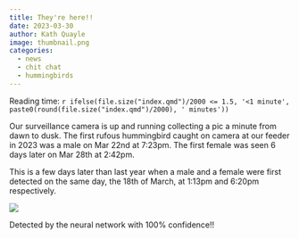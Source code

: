 ```yaml
---
title: They're here!!
date: 2023-03-30
author: Kath Quayle
image: thumbnail.png
categories: 
  - news 
  - chit chat 
  - hummingbirds 
---
```


Reading time: `r ifelse(file.size("index.qmd")/2000 <= 1.5, '<1 minute', paste0(round(file.size("index.qmd")/2000), ' minutes'))`

Our surveillance camera is up and running collecting a pic a minute from dawn to dusk. The first rufous hummingbird caught on camera at our feeder in 2023 was a male on Mar 22nd at 7:23pm. The first female was seen 6 days later on Mar 28th at 2:42pm.

This is a few days later than last year when a male and a female were first detected on the same day, the 18th of March, at 1:13pm and 6:20pm respectively.

![](images/paste-B769CFB3.png)

Detected by the neural network with 100% confidence!!
